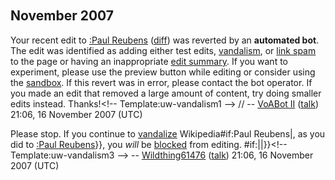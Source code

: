 <article id="14278298" title=User talk:Pall Roobens Ronaldmc>
	<talkpage id="14278298" title="User talk:Pall Roobens Ronaldmc">

== November 2007 ==
{{{icon|[[Image:Nuvola apps important.svg|25px]] }}} Your recent edit to [[:Paul Reubens]] ([http://en.wikipedia.org/w/index.php?title=Paul_Reubens&amp;diff=prev&amp;oldid=171959347 diff]) was reverted by an '''automated bot'''. The edit was identified as adding either test edits, [[WP:VAND|vandalism]], or [[WP:SPAM|link spam]] to the page or having an inappropriate [[WP:ES|edit summary]]. If you want to experiment, please use the preview button while editing or consider using the [[Wikipedia:Sandbox|sandbox]]. If this revert was in error, please contact the bot operator. If you made an edit that removed a large amount of content, try doing smaller edits instead. Thanks!&lt;!-- Template:uw-vandalism1 --&gt; // -- [[User:VoABot II|VoABot II]] ([[User talk:VoABot II|talk]]) 21:06, 16 November 2007 (UTC)

{{{icon|[[Image:Nuvola apps important.svg|25px]] }}}Please stop. If you continue to [[Wikipedia:Vandalism|vandalize]] Wikipedia{{{{{subst|}}}#if:Paul Reubens|, as you did to [[:Paul Reubens]]}}, you ''will'' be [[Wikipedia:Blocking policy|blocked]] from editing. {{{{{subst|}}}#if:{{{2|}}}|{{{2}}}|}}&lt;!-- Template:uw-vandalism3 --&gt; -- [[User:Wildthing61476|Wildthing61476]] ([[User talk:Wildthing61476|talk]]) 21:06, 16 November 2007 (UTC)
	</talkpage>
</article>